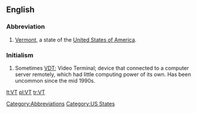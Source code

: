 ==English==

===Abbreviation===
{{infl|en|abbreviation}}

# [[Vermont]], a state of the [[United States of America]].

===Initialism===
{{infl|en|initialism}}

# {{dated}} Sometimes [[VDT]]; Video Terminal; device that connected to a computer server remotely, which had little computing power of its own. Has been uncommon since the mid 1990s.

[[Category:Abbreviations]]
[[Category:US States]]

[[lt:VT]]
[[pl:VT]]
[[tr:VT]]